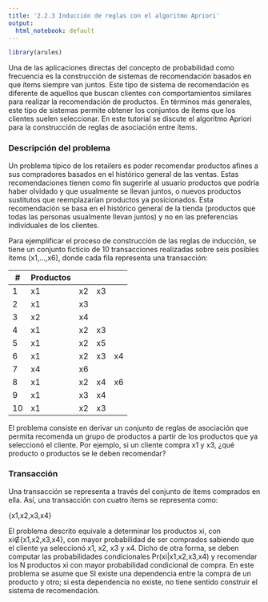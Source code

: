 ---
title: '2.2.3 Inducción de reglas con el algoritmo Apriori'
output:
  html_notebook: default
---

```{r}
library(arules)
```

Una de las aplicaciones directas del concepto de probabilidad como frecuencia es la construcción de sistemas de recomendación basados en que ítems siempre van juntos. Este tipo de sistema de recomendación es diferente de aquellos que buscan clientes con comportamientos similares para realizar la recomendación de productos. En términos más generales, este tipo de sistemas permite obtener los conjuntos de ítems que los clientes suelen seleccionar. En este tutorial se discute el algoritmo Apriori para la construcción de reglas de asociación entre ítems.

### Descripción del problema

Un problema típico de los retailers es poder recomendar productos afines a sus compradores basados en el histórico general de las ventas. Estas recomendaciones tienen como fin sugerirle al usuario productos que podría haber olvidado y que usualmente se llevan juntos, o nuevos productos sustitutos que reemplazarían productos ya posicionados. Esta recomendación se basa en el histórico general de la tienda (productos que todas las personas usualmente llevan juntos) y no en las preferencias individuales de los clientes.

Para ejemplificar el proceso de construcción de las reglas de inducción, se tiene un conjunto ficticio de 10 transacciones realizadas sobre seis posibles ítems (x1,...,x6), donde cada fila representa una transacción:
 
 # | Productos
---|---|---|---|-----
 1 | x1| x2| x3|
 2 | x1| x3|   |
 3 | x2| x4|   |
 4 | x1| x2| x3|
 5 | x1| x2| x5|
 6 | x1| x2| x3| x4
 7 | x4| x6|   |
 8 | x1| x2| x4| x6
 9 | x1| x3| x4|
10 | x1| x2| x3|

El problema consiste en derivar un conjunto de reglas de asociación que permita recomenda un grupo de productos a partir de los productos que ya seleccionó el cliente. Por ejemplo, si un cliente compra x1 y x3, ¿qué producto o productos se le deben recomendar?

### Transacción

Una transacción se representa a través del conjunto de ítems comprados en ella. Así, una transacción con cuatro ítems se representa como:

{x1,x2,x3,x4}

El problema descrito equivale a determinar los productos xi, con xi∉{x1,x2,x3,x4}, con mayor probabilidad de ser comprados sabiendo que el cliente ya seleccionó x1, x2, x3 y x4. Dicho de otra forma, se deben computar las probabilidades condicionales Pr(xi|x1,x2,x3,x4) y recomendar los N  productos xi  con mayor probabilidad condicional de compra. En este problema se asume que SI existe una dependencia entre la compra de un producto y otro; si esta dependencia no existe, no tiene sentido construir el sistema de recomendación.

```{r}



```

